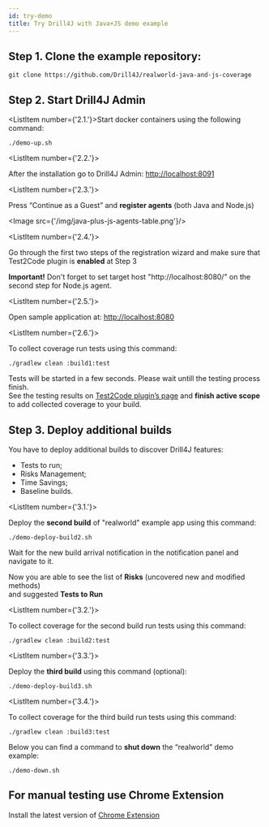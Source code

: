 ```yaml
---
id: try-demo
title: Try Drill4J with Java+JS demo example
---
```



<JavaPlusJsHeader/>


## Step 1. Clone the example repository:

```
git clone https://github.com/Drill4J/realworld-java-and-js-coverage
```

## Step 2. Start Drill4J Admin

<ListItem number={'2.1.'}>Start docker containers using the following command:</ListItem>

```
./demo-up.sh
```

<ListItem number={'2.2.'}>

After the installation go to Drill4J Admin: [http://localhost:8091](http://localhost:8091)

</ListItem>

<ListItem number={'2.3.'}>

Press “Continue as a Guest” and **register agents** (both Java and Node.js)

</ListItem>

<Image src={'/img/java-plus-js-agents-table.png'}/>

<ListItem number={'2.4.'}>

Go through the first two steps of the registration wizard and make sure that Test2Code plugin is **enabled** at Step 3

</ListItem>

<AdditionalInformation >

**Important!** Don't forget to set target host "http://localhost:8080/" on the second step for Node.js agent.

</AdditionalInformation>

<ListItem number={'2.5.'}>

Open sample application at: [http://localhost:8080](http://localhost:8080)

</ListItem>

<ListItem number={'2.6.'}>

To collect coverage run tests using this command:

</ListItem>

```
./gradlew clean :build1:test
```

Tests will be started in a few seconds. Please wait untill the testing process finish. <br/>
See the testing results on [Test2Code plugin’s page](http://localhost:8091/service-group-full-page/realworld-app/test2code) and **finish active scope** <br/>
to add collected coverage to your build.


## Step 3. Deploy additional builds

You have to deploy additional builds to discover Drill4J features: 

* Tests to run;
* Risks Management;
* Time Savings;
* Baseline builds.

<ListItem number={'3.1.'}>

Deploy the **second build** of "realworld" example app using this command:

</ListItem>

```
./demo-deploy-build2.sh
```
<AdditionalInformation >

Wait for the new build arrival notification in the notification panel and navigate to it.

</AdditionalInformation>

Now you are able to see the list of **Risks** (uncovered new and modified methods) <br/>
and suggested **Tests to Run**

<ListItem number={'3.2.'}>

To collect coverage for the second build run tests using this command:

</ListItem>

```
./gradlew clean :build2:test
```

<ListItem number={'3.3.'}>

Deploy the **third build** using this command (optional):

</ListItem>

```
./demo-deploy-build3.sh
```

<ListItem number={'3.4.'}>

To collect coverage for the third build run tests using this command:

</ListItem>

```
./gradlew clean :build3:test
```
Below you can find a command to **shut down** the “realworld” demo example:

```
./demo-down.sh
```

## For manual testing use Chrome Extension

Install the latest version of [Chrome Extension](/docs/installation/extension)



